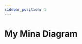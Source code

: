 ```yaml
---
sidebar_position: 1
---
```


# My Mina Diagram




<div style={{height: '50rem'}}>
  <MinaReact
    projectRootUrl="https://raw.githubusercontent.com/keadex/keadex/main/examples/mina-react-example/demo_mina_project/Mina%20Demo"
    diagramUrl="https://raw.githubusercontent.com/keadex/keadex/main/examples/mina-react-example/demo_mina_project/Mina%20Demo/diagrams/system-context/demo-diagram"
  />
</div>